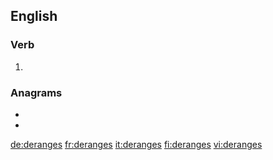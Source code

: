 {{also|dérangés|déranges}}
==English==

===Verb===
{{head|en|verb form}}

# {{en-third-person singular of|derange}}

===Anagrams===
* {{l|en|grandees}}
* {{l|en|grenades}}

[[de:deranges]]
[[fr:deranges]]
[[it:deranges]]
[[fi:deranges]]
[[vi:deranges]]